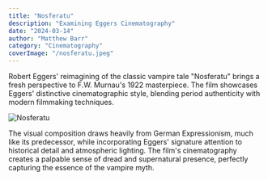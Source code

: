 ```yaml
---
title: "Nosferatu"
description: "Examining Eggers Cinematography"
date: "2024-03-14"
author: "Matthew Barr"
category: "Cinematography"
coverImage: "/nosferatu.jpeg"
---
```


Robert Eggers' reimagining of the classic vampire tale "Nosferatu" brings a fresh perspective to F.W. Murnau's 1922 masterpiece. The film showcases Eggers' distinctive cinematographic style, blending period authenticity with modern filmmaking techniques.

![Nosferatu](/nosferatu.jpeg)

The visual composition draws heavily from German Expressionism, much like its predecessor, while incorporating Eggers' signature attention to historical detail and atmospheric lighting. The film's cinematography creates a palpable sense of dread and supernatural presence, perfectly capturing the essence of the vampire myth.